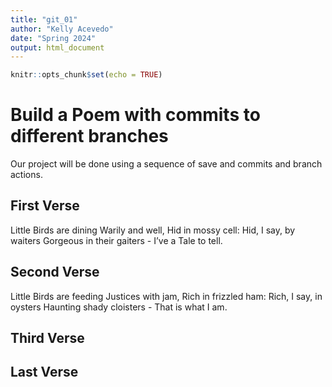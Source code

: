 ```yaml
---
title: "git_01"
author: "Kelly Acevedo"
date: "Spring 2024"
output: html_document
---
```


```r
knitr::opts_chunk$set(echo = TRUE)
```
# Build a Poem with commits to different branches
Our project will be done using a sequence of save and commits and branch actions.
<!-- Do not modify or change any text in "!--" bracketed areas such as this --- these are instructions to
you, if you change any of this the git program will notice it and compromise your git merging strategy !-->

## First Verse 
Little Birds are dining
Warily and well,
Hid in mossy cell:
Hid, I say, by waiters
Gorgeous in their gaiters -
I've a Tale to tell. 

## Second Verse
Little Birds are feeding
Justices with jam,
Rich in frizzled ham:
Rich, I say, in oysters
Haunting shady cloisters -
That is what I am. 

## Third Verse
<!--Put the first two verses of The Walrus and the Carpenter here!-->

## Last Verse
<!--Put a short poem you created using chatGPT of 20 to 30 lines,here!-->

